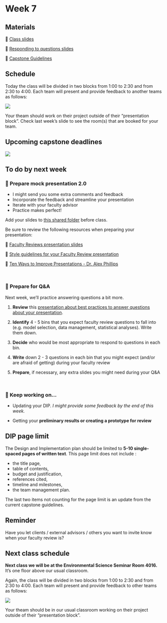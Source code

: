# Week 7


## Materials

📕 [Class slides](https://docs.google.com/presentation/d/1BTkb1Zhe5kHfzpIy31fwXiFezqfmuGnmetUaWXeG-FE/edit?usp=sharing)

📗 [Responding to questions slides](https://docs.google.com/presentation/d/1idCPdoY0y-rUTiGJMcERiEhA56iiUypECBBV6_MJ-sM/edit?usp=sharing)

📖 [Capstone Guidelines](https://drive.google.com/file/d/1qftu6sNqHeiv0p5K2xhfV8rfdc14oOk_/view?usp=share_link)


## Schedule
Today the class will be divided in two blocks from 1:00 to 2:30 and from 2:30 to 4:00. Each team will present and provide feedback to another teams as follows:

![](/411a_winter/images/presentations_blocks_1.png)

Your theam should work on their project outside of their “presentation block”. Check last week's slide to see the room(s) that are booked for your team.

## Upcoming capstone deadlines

![](/411a_winter/images/411a_2025_deadlines4.png)


## To do by next week

### 💬 Prepare mock presentation 2.0

- I might send you some extra comments and feedback
- Incorporate the feedback and streamline your presentation
- Iterate with your faculty advisor
- Practice makes perfect!

Add your slides to [this shared folder](https://drive.google.com/drive/folders/1Gf0zctr2LxVwx382vJ4e9PPcdBHLQEuj?usp=share_link) before class.

Be sure to review the following resources when preparing your presentation:

📗 [Faculty Reviews presentation slides](https://docs.google.com/presentation/d/1qYm7QCg1T05E8DFLZGTb2JkCVnazUEZ-5pxDRidLuuo/edit#slide=id.ge6b7f452cd_0_6982)

📘 [Style guidelines for your Faculty Review presentation](https://docs.google.com/presentation/d/1rMpHTbqVPNEDBZc_o8asS2wf_RsBU7IXkBNN91qx2SA/edit?usp=sharing)

📙 [Ten Ways to Improve Presentations - Dr. Alex Phillips](https://docs.google.com/presentation/d/1ddl9cCrWf8AL0adNmq1y8_WEeAxIyo_RlBnUlTXPqpw/edit?usp=sharing)

<br>

### 🤔 Prepare for Q&A

Next week, we’ll practice answering questions a bit more. 

1. **Review** this [presentation about best practices to answer questions about your presentation](https://docs.google.com/presentation/d/1idCPdoY0y-rUTiGJMcERiEhA56iiUypECBBV6_MJ-sM/edit?usp=sharing).

2. **Identify** 4 - 5 bins that you expect faculty review questions to fall into (e.g. model selection, data management, statistical analyses). Write them down.

3. **Decide** who would be most appropriate to respond to questions in each bin.

4. **Write** down 2 - 3 questions in each bin that you might expect (and/or are afraid of getting) during your faculty review

5. **Prepare**, if necessary, any extra slides you might need during your Q&A

<br>

### 📝 Keep working on...

- Updating your DIP. *I might provide some feedback by the end of this week.* 

- Getting your **preliminary results or creating a prototype for review**


:::{.callout-warning appearance="minimal"}
## DIP page limit
The Design and Implementation plan should be limited to **5-10 single-spaced pages of written text**. This page limit does not include :

- the title page, 
- table of contents, 
- budget and justification, 
- references cited, 
- timeline and milestones, 
- the team management plan.

The last two items not counting for the page limit is an update from the current capstone guidelines. 

:::

:::{.callout-tip appearance="minimal"}
## Reminder
Have you let clients / external advisors / others you want to invite know when your faculty review is? 
:::

## Next class schedule

**Next class we will be at the Environmental Science Seminar Room 4016.** It's one floor above our usual classroom. 

Again, the class will be divided in two blocks from 1:00 to 2:30 and from 2:30 to 4:00. Each team will present and provide feedback to other teams as follows:

![](/411a_winter/images/presentations_blocks_2.png)

Your theam should be in our usual classroom working on their project outside of their "presentation block".
